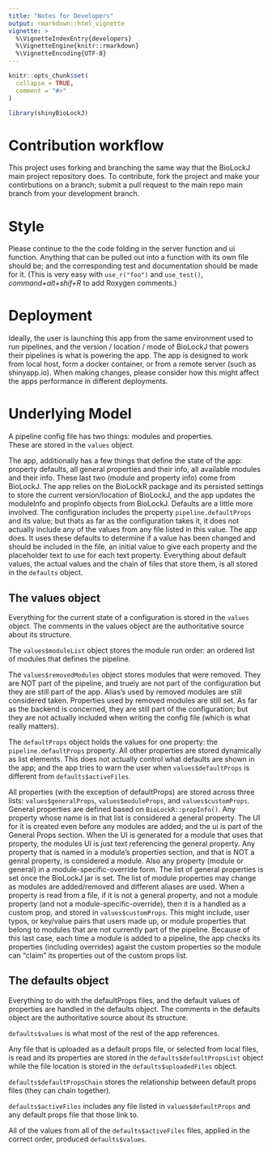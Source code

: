 ```yaml
---
title: "Notes for Developers"
output: rmarkdown::html_vignette
vignette: >
  %\VignetteIndexEntry{developers}
  %\VignetteEngine{knitr::rmarkdown}
  %\VignetteEncoding{UTF-8}
---
```


```r
knitr::opts_chunk$set(
  collapse = TRUE,
  comment = "#>"
)
```

```r
library(shinyBioLockJ)
```

# Contribution workflow

This project uses forking and branching the same way that the BioLockJ main project repository does. To contribute, fork the project and make your contirbutions on a branch; submit a pull request to the main repo main branch from your development branch.

# Style

Please continue to the the code folding in the server function and ui function. Anything that can be pulled out into a function with its own file should be; and the corresponding test and documentation should be made for it. (This is very easy with `use_r("foo")` and `use_test()`, _command+alt+shif+R_ to add Roxygen comments.)

# Deployment

Ideally, the user is launching this app from the same environment used to run pipelines, and the version / location / mode of BioLockJ that powers their pipelines is what is powering the app.  The app is designed to work from local host, form a docker container, or from a remote server (such as shinyapp.io). When making changes, please consider how this might affect the apps performance in different deployments.

# Underlying Model

A pipeline config file has two things: modules and properties.  
These are stored in the `values` object.

The app, additionally has a few things that define the state of the app: property defaults, all general properties and their info, all available modules and their info.  These last two (module and property info) come from BioLockJ.  The app relies on the BioLockR package and its persisted settings to store the current version/location of BioLockJ, and the app updates the moduleInfo and propInfo objects from BioLockJ.  Defaults are a little more involved.  The configuration includes the property `pipeline.defaultProps` and its value; but thats as far as the configuration takes it, it does not actually include any of the values from any file listed in this value.  The app does.  It uses these defaults to determine if a value has been changed and should be included in the file, an initial value to give each property and the placeholder text to use for each text property. Everything about default values, the actual values and the chain of files that store them, is all stored in the `defaults` object.

## The values object

Everything for the current state of a configuration is stored in the `values` object.  The comments in the values object are the authoritative source about its structure.  

The `values$moduleList` object stores the module run order: an ordered list of modules that defines the pipeline.

The `values$removedModules` object stores modules that were removed.  They are NOT part of the pipeline, and truely are not part of the configuration but they are still part of the app.  Alias's used by removed modules are still considered taken.  Properties used by removed modules are still set. As far as the backend is concerned, they are still part of the configuration; but they are not actually included when writing the config file (which is what really matters).

The `defaultProps` object holds the values for one property: the `pipeline.defaultProps` property.  All other properties are stored dynamically as list elements. This does not actually control what defaults are shown in the app; and the app tries to warn the user when `values$defaultProps` is different from `defaults$activeFiles`.

All properties (with the exception of defaultProps) are stored across three lists: `values$generalProps`, `values$moduleProps`, and `values$customProps`.  General properties are defined based on `BioLockR::propInfo()`.  Any property whose name is in that list is considered a general property.  The UI for it is created even before any modules are added; and the ui is part of the General Props section. When the UI is generated for a module that uses that property, the modules UI is just text referencing the general property.  Any property that is named in a module's properties section, and that is NOT a genral property, is considered a module.  Also any property (module or general) in a module-specific-override form.  The list of general properties is set once the BioLockJ jar is set. The list of module properties may change as modules are added/removed and different aliases are used.  When a property is read from a file, if it is not a general property, and not a module property (and not a module-specific-override), then it is a handled as a custom prop, and stored in `values$customProps`.  This might include, user typos, or key/value pairs that users made up, or module properties that belong to modules that are not currently part of the pipeline.  Because of this last case, each time a module is added to a pipeline, the app checks its properties (including overrides) agaist the custom properties so the module can "claim" its properties out of the custom props list.

## The defaults object

Everything to do with the defaultProps files, and the default values of properties are handled in the defaults object. The comments in the defaults object are the authoritative source about its structure.  

`defaults$values` is what most of the rest of the app references.

Any file that is uploaded as a default props file, or selected from local files, is read and its properties are stored in the `defaults$defaultPropsList` object while the file location is stored in the `defaults$uploadedFiles` object.

`defaults$defaultPropsChain` stores the relationship between default props files (they can chain together).

`defaults$activeFiles` includes any file listed in `values$defaultProps` and any default props file that those link to.

All of the values from all of the `defaults$activeFiles` files, applied in the correct order, produced `defaults$values`.

